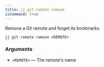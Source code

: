 ```yaml
---
title: jj git remote remove
isCommand: true
---
```


Remove a Git remote and forget its bookmarks

```shell title="Usage"
jj git remote remove <REMOTE>
```

### Arguments

- `<REMOTE>` — The remote's name

